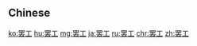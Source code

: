 {{also|罷工}}
==Chinese==
{{zh-see|罷工}}

[[ko:罢工]]
[[hu:罢工]]
[[mg:罢工]]
[[ja:罢工]]
[[ru:罢工]]
[[chr:罢工]]
[[zh:罢工]]